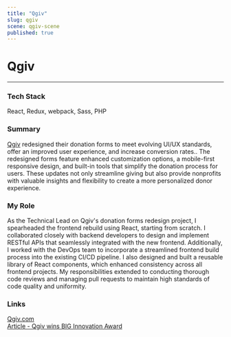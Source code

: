 ```yaml
---
title: "Qgiv"
slug: qgiv
scene: qgiv-scene
published: true
---
```


<div className="flex flex-col w-full h-fit gap-y-16">
<div className="flex flex-col w-full h-[calc(25vh-var(--header-height))] justify-end"></div>
<Container>

# Qgiv

---

### Tech Stack

React, Redux, webpack, Sass, PHP

</Container>
<Container>

### Summary

[Qgiv](https://www.qgiv.com) redesigned their donation forms to meet evolving UI/UX standards, offer an improved user experience, and increase conversion rates.. The redesigned forms feature enhanced customization options, a mobile-first responsive design, and built-in tools that simplify the donation process for users. These updates not only streamline giving but also provide nonprofits with valuable insights and flexibility to create a more personalized donor experience.

### My Role

As the Technical Lead on Qgiv's donation forms redesign project, I spearheaded the frontend rebuild using React, starting from scratch. I collaborated closely with backend developers to design and implement RESTful APIs that seamlessly integrated with the new frontend. Additionally, I worked with the DevOps team to incorporate a streamlined frontend build process into the existing CI/CD pipeline. I also designed and built a reusable library of React components, which enhanced consistency across all frontend projects. My responsibilities extended to conducting thorough code reviews and managing pull requests to maintain high standards of code quality and uniformity.

### Links

[Qgiv.com](https://www.qgiv.com/donation-forms)  
[Article - Qgiv wins BIG Innovation Award](https://www.qgiv.com/blog/qgivs-redesigned-donation-forms-win-big-innovation-award/)

</Container>
</div>
